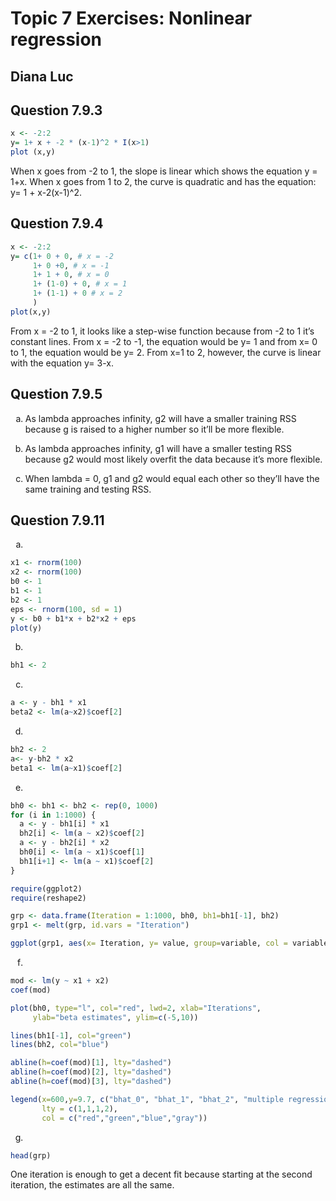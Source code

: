 # Topic 7 Exercises: Nonlinear regression

## Diana Luc

## Question 7.9.3

```r
x <- -2:2
y= 1+ x + -2 * (x-1)^2 * I(x>1)
plot (x,y)
```

When x goes from -2 to 1, the slope is linear which shows the equation y = 1+x. When x goes from 1 to 2, the curve is quadratic and has the equation: y= 1 + x-2(x-1)^2.


## Question 7.9.4

```r
x <- -2:2
y= c(1+ 0 + 0, # x = -2
     1+ 0 +0, # x = -1
     1+ 1 + 0, # x = 0
     1+ (1-0) + 0, # x = 1
     1+ (1-1) + 0 # x = 2
     )
plot(x,y)
```

From x = -2 to 1, it looks like a step-wise function because from -2 to 1 it's constant lines. From x = -2 to -1, the equation would be y= 1 and from x= 0 to 1, the equation would be y= 2. From x=1 to 2, however, the curve is linear with the equation y= 3-x. 

## Question 7.9.5

(a) As lambda approaches infinity, g2 will have a smaller training RSS because g is raised to a higher number so it'll be more flexible.

(b) As lambda approaches infinity, g1 will have a smaller testing RSS because g2 would most likely overfit the data because it's more flexible. 

(c) When lambda = 0, g1 and g2 would equal each other so they'll have the same training and testing RSS. 

## Question 7.9.11

(a)

```r
x1 <- rnorm(100)
x2 <- rnorm(100)
b0 <- 1
b1 <- 1
b2 <- 1
eps <- rnorm(100, sd = 1)
y <- b0 + b1*x + b2*x2 + eps
plot(y)
```

(b)

```r
bh1 <- 2
```

(c)

```r
a <- y - bh1 * x1
beta2 <- lm(a~x2)$coef[2]
```

(d)

```r
bh2 <- 2
a<- y-bh2 * x2
beta1 <- lm(a~x1)$coef[2]
```

(e)

```r
bh0 <- bh1 <- bh2 <- rep(0, 1000)
for (i in 1:1000) {
  a <- y - bh1[i] * x1
  bh2[i] <- lm(a ~ x2)$coef[2]
  a <- y - bh2[i] * x2
  bh0[i] <- lm(a ~ x1)$coef[1]
  bh1[i+1] <- lm(a ~ x1)$coef[2]
}

require(ggplot2)
require(reshape2)

grp <- data.frame(Iteration = 1:1000, bh0, bh1=bh1[-1], bh2)
grp1 <- melt(grp, id.vars = "Iteration")

ggplot(grp1, aes(x= Iteration, y= value, group=variable, col = variable)) + geom_line(size = 2) 
```

(f)

```r
mod <- lm(y ~ x1 + x2)
coef(mod)

plot(bh0, type="l", col="red", lwd=2, xlab="Iterations", 
     ylab="beta estimates", ylim=c(-5,10))

lines(bh1[-1], col="green")
lines(bh2, col="blue")

abline(h=coef(mod)[1], lty="dashed")
abline(h=coef(mod)[2], lty="dashed")
abline(h=coef(mod)[3], lty="dashed")

legend(x=600,y=9.7, c("bhat_0", "bhat_1", "bhat_2", "multiple regression"),
       lty = c(1,1,1,2), 
       col = c("red","green","blue","gray"))
```

(g)

```r
head(grp)
```

One iteration is enough to get a decent fit because starting at the second iteration, the estimates are all the same. 